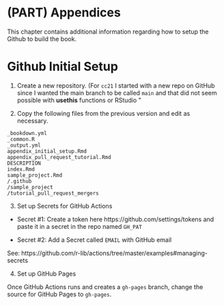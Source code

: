 # (PART) Appendices {-}

This chapter contains additional information regarding how to setup the Github to build the book. 

# Github Initial Setup

1. Create a new repository. (For `cc21` I started with a new repo on GitHub since I wanted the main branch to be called `main` and that did not seem possible with **usethis** functions or RStudio "

2. Copy the following files from the previous version and edit as necessary.

```
_bookdown.yml
_common.R
_output.yml
appendix_initial_setup.Rmd
appendix_pull_request_tutorial.Rmd
DESCRIPTION               
index.Rmd                       
sample_project.Rmd
/.github
/sample_project
/tutorial_pull_request_mergers
```

3. Set up Secrets for GitHub Actions

* Secret #1: Create a token here https://github.com/settings/tokens and paste it in a secret in the repo named `GH_PAT`

* Secret #2: Add a Secret called `EMAIL` with GitHub email

See: https://github.com/r-lib/actions/tree/master/examples#managing-secrets


4. Set up GitHub Pages

Once GitHub Actions runs and creates a `gh-pages` branch, change the source for GitHub Pages to `gh-pages`.
